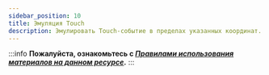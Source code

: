 ```yaml
---
sidebar_position: 10
title: Эмуляция Touch 
description: Эмулировать Touch-событие в пределах указанных координат.
---
```

:::info **Пожалуйста, ознакомьтесь с [*Правилами использования материалов на данном ресурсе*](../../Disclaimer).**
:::


<Redirect to="/ZennoDroid/Android/ProLite/Touch_Emulation" />